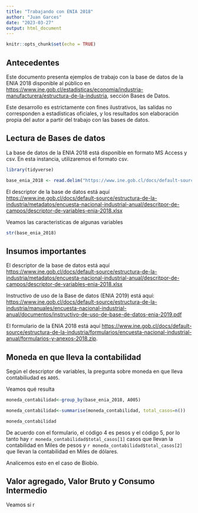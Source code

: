 ---
title: "Trabajando con ENIA 2018"
author: "Juan Garces"
date: "2023-03-27"
output: html_document
---

```{r setup, include=FALSE}
knitr::opts_chunk$set(echo = TRUE)
```

## Antecedentes

Este documento presenta ejemplos de trabajo con la base de datos de la ENIA 2018 disponible al público en 
<https://www.ine.gob.cl/estadisticas/economia/industria-manufacturera/estructura-de-la-industria>, sección Bases de Datos.

Este desarrollo es estrictamente con fines ilustrativos, las salidas no corresponden a estadísticas oficiales, y los resultados son elaboración propia del autor a partir del trabajo con las bases de datos.




## Lectura de Bases de datos

La base de datos de la ENIA 2018 está disponible en formato MS Access y csv. En esta instancia, utilizaremos el formato csv.

```{r Lectura BD, message=TRUE, warning=TRUE, include=FALSE, paged.print=TRUE}

library(tidyverse)

base_enia_2018 <- read.delim("https://www.ine.gob.cl/docs/default-source/estructura-de-la-industria/bbdd/encuesta-nacional-industrial-anual/csv/base-enia-2018.csv")

```


El descriptor de la base de datos está aquí <https://www.ine.gob.cl/docs/default-source/estructura-de-la-industria/metadatos/encuesta-nacional-industrial-anual/descritpor-de-campos/descriptor-de-variables-enia-2018.xlsx>


Veamos las caracteristicas de algunas variables

```{r HEAD ENIA, echo=TRUE, message=TRUE, warning=TRUE, paged.print=TRUE}
str(base_enia_2018)
```

## Insumos importantes

El descriptor de la base de datos está aquí <https://www.ine.gob.cl/docs/default-source/estructura-de-la-industria/metadatos/encuesta-nacional-industrial-anual/descritpor-de-campos/descriptor-de-variables-enia-2018.xlsx>

Instructivo de uso de la Base de datos (ENIA 2019) está aquí: <https://www.ine.gob.cl/docs/default-source/estructura-de-la-industria/manuales/encuesta-nacional-industrial-anual/documentos/instructivo-de-uso-de-base-de-datos-enia-2019.pdf>

El formulario de la ENIA 2018 está aquí <https://www.ine.gob.cl/docs/default-source/estructura-de-la-industria/formularios/encuesta-nacional-industrial-anual/formularios-y-anexos-2018.zip>.

## Moneda en que lleva la contabilidad

Según el descriptor de variables, la pregunta sobre moneda en que lleva contabiliudad es `A005`.

Veamos qué resulta

```{r echo=TRUE}
moneda_contabilidad<-group_by(base_enia_2018, A005)

moneda_contabilidad<-summarise(moneda_contabilidad, total_casos=n())

moneda_contabilidad
```
De acuerdo con el formulario, el código 4 es pesos y el código 5, por lo tanto hay `r moneda_contabilidad$total_casos[1]` casos que llevan la contabilidad en Miles de pesos y `r moneda_contabilidad$total_casos[2]` que llevan la contabilidad en Miles de dólares.

Analicemos esto en el caso de Biobío.



## Valor agregado, Valor Bruto y Consumo Intermedio

Veamos si r



